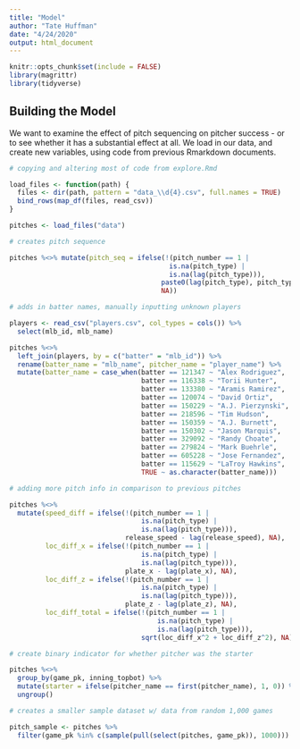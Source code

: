 ```yaml
---
title: "Model"
author: "Tate Huffman"
date: "4/24/2020"
output: html_document
---
```


```r
knitr::opts_chunk$set(include = FALSE)
library(magrittr)
library(tidyverse)
```

## Building the Model

We want to examine the effect of pitch sequencing on pitcher success - or to see whether it has a substantial effect at all. We load in our data, and create new variables, using code from previous Rmarkdown documents. 

```r

# copying and altering most of code from explore.Rmd

load_files <- function(path) { 
  files <- dir(path, pattern = "data_\\d{4}.csv", full.names = TRUE)
  bind_rows(map_df(files, read_csv))
}

pitches <- load_files("data")

# creates pitch sequence

pitches %<>% mutate(pitch_seq = ifelse(!(pitch_number == 1 |
                                        is.na(pitch_type) |
                                        is.na(lag(pitch_type))), 
                                      paste0(lag(pitch_type), pitch_type),
                                      NA))

# adds in batter names, manually inputting unknown players

players <- read_csv("players.csv", col_types = cols()) %>% 
  select(mlb_id, mlb_name)

pitches %<>% 
  left_join(players, by = c("batter" = "mlb_id")) %>% 
  rename(batter_name = "mlb_name", pitcher_name = "player_name") %>% 
  mutate(batter_name = case_when(batter == 121347 ~ "Alex Rodriguez",
                                 batter == 116338 ~ "Torii Hunter",
                                 batter == 133380 ~ "Aramis Ramirez",
                                 batter == 120074 ~ "David Ortiz",
                                 batter == 150229 ~ "A.J. Pierzynski",
                                 batter == 218596 ~ "Tim Hudson",
                                 batter == 150359 ~ "A.J. Burnett",
                                 batter == 150302 ~ "Jason Marquis",
                                 batter == 329092 ~ "Randy Choate",
                                 batter == 279824 ~ "Mark Buehrle",
                                 batter == 605228 ~ "Jose Fernandez",
                                 batter == 115629 ~ "LaTroy Hawkins",
                                 TRUE ~ as.character(batter_name)))

# adding more pitch info in comparison to previous pitches

pitches %<>% 
  mutate(speed_diff = ifelse(!(pitch_number == 1 | 
                                 is.na(pitch_type) | 
                                 is.na(lag(pitch_type))),
                             release_speed - lag(release_speed), NA),
         loc_diff_x = ifelse(!(pitch_number == 1 | 
                                 is.na(pitch_type) | 
                                 is.na(lag(pitch_type))),
                             plate_x - lag(plate_x), NA),
         loc_diff_z = ifelse(!(pitch_number == 1 | 
                                 is.na(pitch_type) | 
                                 is.na(lag(pitch_type))),
                             plate_z - lag(plate_z), NA),
         loc_diff_total = ifelse(!(pitch_number == 1 | 
                                     is.na(pitch_type) | 
                                     is.na(lag(pitch_type))),
                                 sqrt(loc_diff_x^2 + loc_diff_z^2), NA))

# create binary indicator for whether pitcher was the starter

pitches %<>% 
  group_by(game_pk, inning_topbot) %>% 
  mutate(starter = ifelse(pitcher_name == first(pitcher_name), 1, 0)) %>% 
  ungroup()

# creates a smaller sample dataset w/ data from random 1,000 games

pitch_sample <- pitches %>% 
  filter(game_pk %in% c(sample(pull(select(pitches, game_pk)), 1000)))

```



